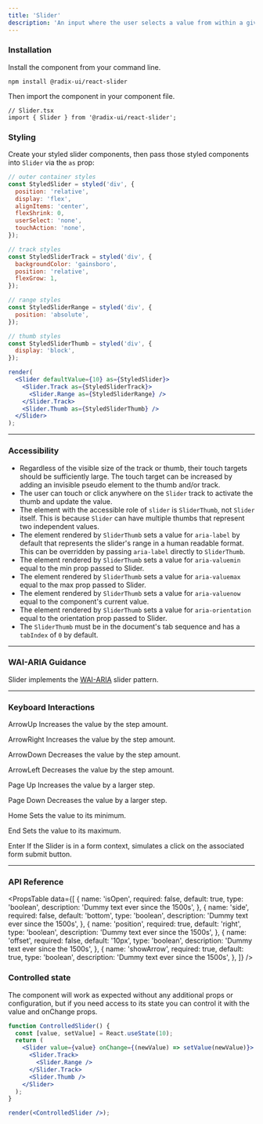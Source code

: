 ```yaml
---
title: 'Slider'
description: 'An input where the user selects a value from within a given range.'
---
```


### Installation

Install the component from your command line.

```
npm install @radix-ui/react-slider
```

Then import the component in your component file.

```
// Slider.tsx
import { Slider } from '@radix-ui/react-slider';
```

### Styling

Create your styled slider components, then pass those styled components into `Slider` via the `as` prop:

```jsx live manual
// outer container styles
const StyledSlider = styled('div', {
  position: 'relative',
  display: 'flex',
  alignItems: 'center',
  flexShrink: 0,
  userSelect: 'none',
  touchAction: 'none',
});

// track styles
const StyledSliderTrack = styled('div', {
  backgroundColor: 'gainsboro',
  position: 'relative',
  flexGrow: 1,
});

// range styles
const StyledSliderRange = styled('div', {
  position: 'absolute',
});

// thumb styles
const StyledSliderThumb = styled('div', {
  display: 'block',
});

render(
  <Slider defaultValue={10} as={StyledSlider}>
    <Slider.Track as={StyledSliderTrack}>
      <Slider.Range as={StyledSliderRange} />
    </Slider.Track>
    <Slider.Thumb as={StyledSliderThumb} />
  </Slider>
);
```

---

### Accessibility

- Regardless of the visible size of the track or thumb, their touch targets should be sufficiently large. The touch target can be increased by adding an invisible pseudo element to the thumb and/or track.
- The user can touch or click anywhere on the `Slider` track to activate the thumb and update the value.
- The element with the accessible role of `slider` is `SliderThumb`, not `Slider` itself. This is because `Slider` can have multiple thumbs that represent two independent values.
- The element rendered by `SliderThumb` sets a value for `aria-label` by default that represents the slider's range in a human readable format. This can be overridden by passing `aria-label` directly to `SliderThumb`.
- The element rendered by `SliderThumb` sets a value for `aria-valuemin` equal to the min prop passed to Slider.
- The element rendered by `SliderThumb` sets a value for `aria-valuemax` equal to the max prop passed to Slider.
- The element rendered by `SliderThumb` sets a value for `aria-valuenow` equal to the component's current value.
- The element rendered by `SliderThumb` sets a value for `aria-orientation` equal to the orientation prop passed to Slider.
- The `SliderThumb` must be in the document's tab sequence and has a `tabIndex` of `0` by default.

---

### WAI-ARIA Guidance

Slider implements the [WAI-ARIA](https://www.w3.org/TR/wai-aria-practices-1.2/#slider) slider pattern.

---

### Keyboard Interactions

ArrowUp
Increases the value by the step amount.

ArrowRight
Increases the value by the step amount.

ArrowDown
Decreases the value by the step amount.

ArrowLeft
Decreases the value by the step amount.

Page Up
Increases the value by a larger step.

Page Down
Decreases the value by a larger step.

Home
Sets the value to its minimum.

End
Sets the value to its maximum.

Enter
If the Slider is in a form context, simulates a click on the associated form submit button.

---

### API Reference

<PropsTable
  data={[
    {
      name: 'isOpen',
      required: false,
      default: true,
      type: 'boolean',
      description: 'Dummy text ever since the 1500s',
    },
    {
      name: 'side',
      required: false,
      default: 'bottom',
      type: 'boolean',
      description: 'Dummy text ever since the 1500s',
    },
    {
      name: 'position',
      required: true,
      default: 'right',
      type: 'boolean',
      description: 'Dummy text ever since the 1500s',
    },
    {
      name: 'offset',
      required: false,
      default: '10px',
      type: 'boolean',
      description: 'Dummy text ever since the 1500s',
    },
    {
      name: 'showArrow',
      required: true,
      default: true,
      type: 'boolean',
      description: 'Dummy text ever since the 1500s',
    },
  ]}
/>

### Controlled state

The component will work as expected without any additional props or configuration, but if you need access to its state you can control it with the value and onChange props.

```jsx live manual
function ControlledSlider() {
  const [value, setValue] = React.useState(10);
  return (
    <Slider value={value} onChange={(newValue) => setValue(newValue)}>
      <Slider.Track>
        <Slider.Range />
      </Slider.Track>
      <Slider.Thumb />
    </Slider>
  );
}

render(<ControlledSlider />);
```
